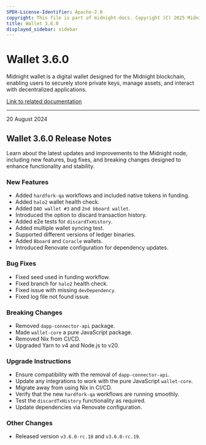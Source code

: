 ```yaml
---
SPDX-License-Identifier: Apache-2.0
copyright: This file is part of midnight-docs. Copyright (C) 2025 Midnight Foundation. Licensed under the Apache License, Version 2.0 (the "License"); You may not use this file except in compliance with the License. You may obtain a copy of the License at http://www.apache.org/licenses/LICENSE-2.0 Unless required by applicable law or agreed to in writing, software distributed under the License is distributed on an "AS IS" BASIS, WITHOUT WARRANTIES OR CONDITIONS OF ANY KIND, either express or implied. See the License for the specific language governing permissions and limitations under the License.
title: Wallet 3.6.0
displayed_sidebar: sidebar
---
```


# Wallet 3.6.0

Midnight wallet is a digital wallet designed for the Midnight blockchain, enabling users to securely store private keys, manage assets, and interact with decentralized applications.

[Link to related documentation](../../learn/introduction/wallets)

---

<div 
  style={{
    marginTop: '0',
    fontSize: '1rem',
    fontWeight: 'normal',
    marginBottom: '0.5rem'
  }}
>
  20 August 2024
</div>

## Wallet 3.6.0 Release Notes

Learn about the latest updates and improvements to the Midnight node, including new features, bug fixes, and breaking changes designed to enhance functionality and stability.

### New Features

- Added `hardfork-qa` workflows and included native tokens in funding.  
- Added `halo2` wallet health check.  
- Added `DAO wallet #3` and `2nd bboard wallet`.  
- Introduced the option to discard transaction history.  
- Added e2e tests for `discardTxHistory`.  
- Added multiple wallet syncing test.  
- Supported different versions of ledger binaries.  
- Added `Bboard` and `Coracle` wallets.  
- Introduced Renovate configuration for dependency updates.  

### Bug Fixes

- Fixed seed used in funding workflow.  
- Fixed branch for `halo2` health check.  
- Fixed issue with missing `devDependency`.  
- Fixed log file not found issue.  

### Breaking Changes

- Removed `dapp-connector-api` package.  
- Made `wallet-core` a pure JavaScript package.  
- Removed Nix from CI/CD.  
- Upgraded Yarn to v4 and Node.js to v20.  

### Upgrade Instructions

- Ensure compatibility with the removal of `dapp-connector-api`.  
- Update any integrations to work with the pure JavaScript `wallet-core`.  
- Migrate away from using Nix in CI/CD.  
- Verify that the new `hardfork-qa` workflows are running smoothly.  
- Test the `discardTxHistory` functionality as required.  
- Update dependencies via Renovate configuration.  

### Other Changes

- Released version `v3.6.0-rc.18` and `v3.6.0-rc.19`.  
